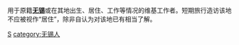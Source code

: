 用于原籍'''[[无锡|无锡]]'''或在其地出生、居住、工作等情况的维基工作者。短期旅行造访该地不应被视作“居住”，除非自认为对该地已有相当了解。

[[category:江苏维基人|S]]
[[category:无锡人|category:无锡人]]